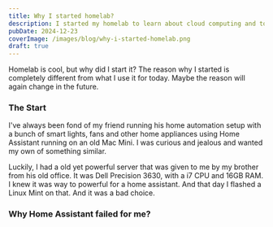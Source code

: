```yaml
---
title: Why I started homelab?
description: I started my homelab to learn about cloud computing and to have a place to experiment with new technologies.
pubDate: 2024-12-23
coverImage: /images/blog/why-i-started-homelab.png
draft: true
---
```


Homelab is cool, but why did I start it? The reason why I started is completely different from what I use it for today. Maybe the reason will again change in the future. 

### The Start

I've always been fond of my friend running his home automation setup with a bunch of smart lights, fans and other home appliances using Home Assistant running on an old Mac Mini. I was curious and jealous and wanted my own of something similar.

Luckily, I had a old yet powerful server that was given to me by my brother from his old office. It was Dell Precision 3630, with a i7 CPU and 16GB RAM. I knew it was way to powerful for a home assistant. And that day I flashed a Linux Mint on that. And it was a bad choice.


### Why Home Assistant failed for me?

